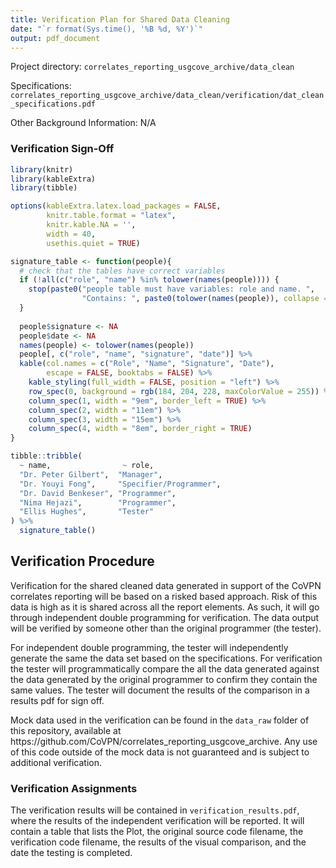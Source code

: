 ```yaml
---
title: Verification Plan for Shared Data Cleaning
date: "`r format(Sys.time(), '%B %d, %Y')`"
output: pdf_document
---
```


Project directory: `correlates_reporting_usgcove_archive/data_clean`

Specifications: `correlates_reporting_usgcove_archive/data_clean/verification/dat_clean_specifications.pdf`

Other Background Information: N/A 

### Verification  Sign-Off

```r
library(knitr)
library(kableExtra)
library(tibble)

options(kableExtra.latex.load_packages = FALSE, 
        knitr.table.format = "latex",
        knitr.kable.NA = '',
        width = 40,
        usethis.quiet = TRUE)

signature_table <- function(people){
  # check that the tables have correct variables
  if (!all(c("role", "name") %in% tolower(names(people)))) {
    stop(paste0("people table must have variables: role and name. ",
                "Contains: ", paste0(tolower(names(people)), collapse = ", ")))
  }
  
  people$signature <- NA
  people$date <- NA
  names(people) <- tolower(names(people))
  people[, c("role", "name", "signature", "date")] %>% 
  kable(col.names = c("Role", "Name", "Signature", "Date"),
        escape = FALSE, booktabs = FALSE) %>% 
    kable_styling(full_width = FALSE, position = "left") %>% 
    row_spec(0, background = rgb(184, 204, 228, maxColorValue = 255)) %>% 
    column_spec(1, width = "9em", border_left = TRUE) %>% 
    column_spec(2, width = "11em") %>% 
    column_spec(3, width = "15em") %>% 
    column_spec(4, width = "8em", border_right = TRUE)
}

tibble::tribble(
  ~ name,                ~ role,
  "Dr. Peter Gilbert",  "Manager",
  "Dr. Youyi Fong",     "Specifier/Programmer",
  "Dr. David Benkeser", "Programmer",
  "Nima Hejazi",        "Programmer",
  "Ellis Hughes",       "Tester" 
) %>% 
  signature_table()

```

## Verification Procedure

Verification for the shared cleaned data generated in support of the CoVPN correlates reporting will be based on a risked based approach. Risk of this data is high as it is shared across all the report elements. As such, it will go through independent double programming for verification. The data output will be verified by someone other than the original programmer (the tester). 

For independent double programming, the tester will independently generate the same the data set based on the specifications. For verification the tester will programmatically compare the all the data generated against the data generated by the original programmer to confirm they contain the same values. The tester will document the results of the comparison in a results pdf for sign off.

Mock data used in the verification can be found in the `data_raw` folder of this repository, available at https://github.com/CoVPN/correlates_reporting_usgcove_archive. Any use of this code outside of the mock data is not guaranteed and is subject to additional verification.

### Verification Assignments

The verification results will be contained in `verification_results.pdf`, where the results of the independent verification will be reported. It will contain a table that lists the Plot, the original source code filename, the verification code filename, the results of the visual comparison, and the date the testing is completed.


